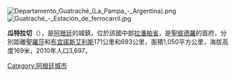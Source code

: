 [[Image:Departamento_Guatraché_(La_Pampa_-_Argentina).png|right]]
[[Image:Guatraché_-_Estación_de_ferrocarril.jpg|thumb]]

'''瓜特拉切'''（{{lang-es|Guatraché}}），是[[阿根廷|阿根廷]]的城鎮，位於該國中部[[拉潘帕省|拉潘帕省]]，是[[聖彼德羅_(瓜薩揚縣)|聖彼德羅]]的首府，分別距離[[聖羅莎|聖羅莎]]和[[布宜諾斯艾利斯|布宜諾斯艾利斯]]171公里和693公里，面積1,050平方公里，海拔高度169米，2010年人口3,697。

{{coord|37|40|S|63|32|W|display=title|region:AR_type:city_source:GNS-enwiki}}

{{Argentina-geo-stub}}
[[Category:阿根廷城市|Category:阿根廷城市]]